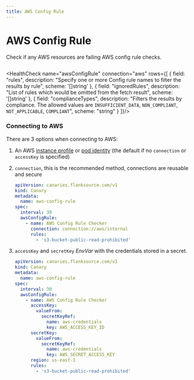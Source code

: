 ```yaml
---
title: AWS Config Rule
---
```


# <Icon name="aws-config" /> AWS Config Rule

Check if any AWS resources are failing AWS config rule checks.

```yaml title="aws-config-rule.yaml"  file=../../../modules/canary-checker/fixtures/aws/aws_config_rule_pass.yaml
```

<HealthCheck name="awsConfigRule" connection="aws" rows={[
  {
    field: "rules",
    description: "Specify one or more Config rule names to filter the results by rule",
    scheme: '[]string'
  },
  {
    field: "ignoredRules",
    description: "List of rules which would be omitted from the fetch result",
    scheme: '[]string'
  },
  {
    field: "complianceTypes",
    description: "Filters the results by compliance. The allowed values are `INSUFFICIENT_DATA`, `NON_COMPLIANT`, `NOT_APPLICABLE`, `COMPLIANT`",
    scheme: "string"
  }
]}/>



### Connecting to AWS

There are 3 options when connecting to AWS:

1. An AWS [instance profile](https://docs.aws.amazon.com/AWSEC2/latest/UserGuide/iam-roles-for-amazon-ec2.html) or [pod identity](https://docs.aws.amazon.com/eks/latest/userguide/pod-configuration.html) (the default if no `connection` or `accessKey` is specified)

2. `connection`, this is the recommended method, connections are reusable and secure

   ```yaml title="aws-connection.yaml" {9}
   apiVersion: canaries.flanksource.com/v1
   kind: Canary
   metadata:
     name: aws-config-rule
   spec:
     interval: 30
     awsConfigRule:
       - name: AWS Config Rule Checker
         connection: connection://aws/internal
         rules:
           - 's3-bucket-public-read-prohibited'
   ```

3. `accessKey` and `secretKey` <CommonLink to="authentication">_EnvVar_</CommonLink> with the credentials stored in a secret.

   ```yaml title="aws.yaml" {9-19}
   apiVersion: canaries.flanksource.com/v1
   kind: Canary
   metadata:
     name: aws-config-rule
   spec:
     interval: 30
     awsConfigRule:
       - name: AWS Config Rule Checker
         accessKey:
           valueFrom:
             secretKeyRef:
               name: aws-credentials
               key: AWS_ACCESS_KEY_ID
         secretKey:
           valueFrom:
             secretKeyRef:
               name: aws-credentials
               key: AWS_SECRET_ACCESS_KEY
         region: us-east-1
         rules:
           - 's3-bucket-public-read-prohibited'
   ```
